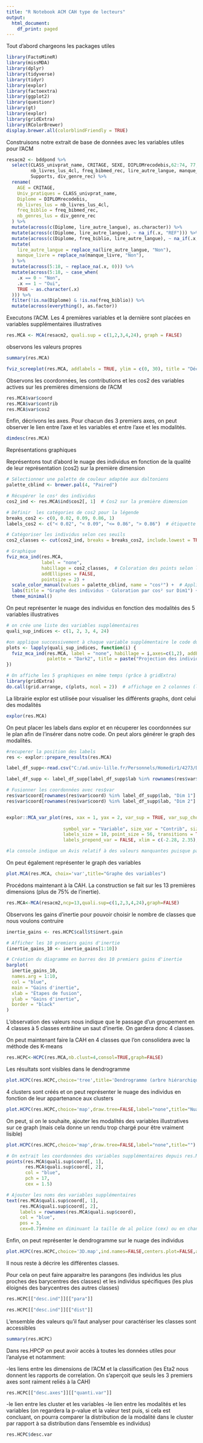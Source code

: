 ---
title: "R Notebook ACM CAH type de lecteurs"
output:
  html_document:
    df_print: paged
---

Tout d'abord chargeons les packages utiles
```{r}
library(FactoMineR)
library(missMDA)
library(dplyr)
library(tidyverse)
library(tidyr)
library(explor)
library(factoextra)
library(ggplot2)
library(questionr)
library(gt)
library(explor)
library(gridExtra)
library(RColorBrewer)
display.brewer.all(colorblindFriendly = TRUE)
```

Construisons notre extrait de base de données avec les variables utiles pour l'ACM
```{r}
resacm2 <- bddpond %>%
  select(CLASS_univprat_name, CRITAGE, SEXE, DIPLOMrecodebis,62:74, 77, 
         nb_livres_lus_4cl, freq_bibmed_rec, lire_autre_langue, manque_livre, 
         Supports, div_genre_rec) %>%
  rename(
    AGE = CRITAGE,
    Univ_pratiques = CLASS_univprat_name,
    Diplome = DIPLOMrecodebis,
    nb_livres_lus = nb_livres_lus_4cl,
    freq_biblio = freq_bibmed_rec,
    nb_genres_lus = div_genre_rec
  ) %>%
  mutate(across(c(Diplome, lire_autre_langue), as.character)) %>%
  mutate(across(c(Diplome, lire_autre_langue), ~ na_if(.x, "REF"))) %>%
  mutate(across(c(Diplome, freq_biblio, lire_autre_langue), ~ na_if(.x, "NSP"))) %>%
  mutate(
    lire_autre_langue = replace_na(lire_autre_langue, "Non"),
    manque_livre = replace_na(manque_livre, "Non"),
  ) %>%
  mutate(across(5:18, ~ replace_na(.x, 0))) %>%
  mutate(across(5:18, ~ case_when(
    .x == 0 ~ "Non",
    .x == 1 ~ "Oui",
    TRUE ~ as.character(.x)
  ))) %>%
  filter(!is.na(Diplome) & !is.na(freq_biblio)) %>%
  mutate(across(everything(), as.factor))
```

Executons l'ACM. Les 4 premières variables et la dernière sont placées en variables supplémentaires illustratives
```{r}
res.MCA <- MCA(resacm2, quali.sup = c(1,2,3,4,24), graph = FALSE)
```

observons les valeurs propres
```{r}
summary(res.MCA)

fviz_screeplot(res.MCA, addlabels = TRUE, ylim = c(0, 30), title = "Décomposition de l'inertie totale")
```
Observons les coordonnées, les contributions et les cos2 des variables actives sur les premières dimensions de l'ACM
```{r}
res.MCA$var$coord
res.MCA$var$contrib
res.MCA$var$cos2
```
Enfin, décrivons les axes. Pour chacun des 3 premiers axes, on peut observer le lien entre l'axe et les variables et entre l'axe et les modalités.
```{r}
dimdesc(res.MCA)
```

Représentations graphiques

Représentons tout d'abord le nuage des individus en fonction de la qualité de leur représentation (cos2) sur la première dimension
```{r}
# Sélectionner une palette de couleur adaptée aux daltoniens
palette_cblind <- brewer.pal(4, "Paired")  

# Récupérer le cos² des individus
cos2_ind <- res.MCA$ind$cos2[, 1]  # Cos2 sur la première dimension

# Définir  les catégories de cos2 pour la légende
breaks_cos2 <- c(0, 0.02, 0.09, 0.86, 1)  
labels_cos2 <- c("< 0.02", "< 0.09", "<= 0.86", "> 0.86")  # étiquette dans la légende

# Catégoriser les individus selon ces seuils
cos2_classes <- cut(cos2_ind, breaks = breaks_cos2, include.lowest = TRUE, labels = labels_cos2)

# Graphique 
fviz_mca_ind(res.MCA, 
             label = "none", 
             habillage = cos2_classes,  # Coloration des points selon les classes de cos²
             addEllipses = FALSE, 
             pointsize = 2) +
  scale_color_manual(values = palette_cblind, name = "cos²") +  # Applique les couleurs aux classes
  labs(title = "Graphe des individus - Coloration par cos² sur Dim1") +
  theme_minimal()

```

On peut représenter le nuage des individus en fonction des modalités des 5 variables illustratives
```{r}
# on crée une liste des variables supplémentaires
quali_sup_indices <- c(1, 2, 3, 4, 24)

#on applique successivement à chaque variable supplémentaire le code du graphique grâce à une fonction
plots <- lapply(quali_sup_indices, function(i) {
  fviz_mca_ind(res.MCA, label = "none", habillage = i,axes=c(1,2), addEllipses = TRUE, 
               palette = "Dark2", title = paste("Projection des individus -", colnames(resacm2)[i])) #on utilise le nom des variables pour identifier chacun des futures graphiques
})

# On affiche les 5 graphiques en même temps (grâce à gridExtra)
library(gridExtra)
do.call(grid.arrange, c(plots, ncol = 2))  # affichage en 2 colonnes (l'affichage est plus "propre" en executant dans la console de Rstudio)
```

La librairie explor est utilisée pour visualiser les différents graphs, dont celui des modalités
```{r}
explor(res.MCA)
```

On peut placer les labels dans explor et en récuperer les coordonnées sur le plan afin de l'insérer dans notre code. On peut alors générer le graph des modalités. 
```{r}
#recuperer la position des labels
res <- explor::prepare_results(res.MCA)

label_df_supp<-read.csv("C:/ad.univ-lille.fr/Personnels/Homedir1/4273/Documents/Cours 2024-2025/Master 1 ENSP travail R/AGD/AGD/position_labels_ACM_supp.csv", sep=",", header=TRUE)

label_df_supp <- label_df_supp[label_df_supp$lab %in% rownames(res$var$coord), ]

# Fusionner les coordonnées avec res$var
res$var$coord[rownames(res$var$coord) %in% label_df_supp$lab, "Dim 1"] <- label_df_supp$lab_x
res$var$coord[rownames(res$var$coord) %in% label_df_supp$lab, "Dim 2"] <- label_df_supp$lab_y


explor::MCA_var_plot(res, xax = 1, yax = 2, var_sup = TRUE, var_sup_choice = c("Univ_pratiques",
                                                                               "AGE", "SEXE", "Diplome", "nb_genres_lus"), var_lab_min_contrib = 0, col_var = "Type",
                     symbol_var = "Variable", size_var = "Contrib", size_range = c(52.5, 700), #on utilise la contribution pour définir la taille des points pour les modalités actives
                     labels_size = 10, point_size = 56, transitions = TRUE, labels_positions = "auto",
                     labels_prepend_var = FALSE, xlim = c(-2.28, 2.35), ylim = c(-1.45, 3.19))

#la console indique un Avis relatif à des valeurs manquantes puisque par définition il n'y a pas de contribution pour les variables illustratives (elles n'ont pas contribué à la construction des axes)

```

On peut également représenter le graph des variables
```{r}
plot.MCA(res.MCA, choix='var',title="Graphe des variables")
```

Procédons maintenant à la CAH. La construction se fait sur les 13 premières dimensions (plus de 75% de l'inertie).

```{r}
res.MCA<-MCA(resacm2,ncp=13,quali.sup=c(1,2,3,4,24),graph=FALSE)
```

Observons les gains d'inertie pour pouvoir choisir le nombre de classes que nous voulons contruire
```{r}
inertie_gains <- res.HCPC$call$t$inert.gain

# Afficher les 10 premiers gains d'inertie
(inertie_gains_10 <- inertie_gains[1:10]) 

# Création du diagramme en barres des 10 premiers gains d'inertie
barplot(
  inertie_gains_10,
  names.arg = 1:10,
  col = "blue",
  main = "Gains d'inertie",
  xlab = "Étapes de fusion",
  ylab = "Gains d'inertie",
  border = "black"
)
```
L'observation des valeurs nous indique que le passage d'un groupement en 4 classes à 5 classes entrâine un saut d'inertie. On gardera donc 4 classes.

On peut maintenant faire la CAH en 4 classes que l'on consolidera avec la méthode des K-means
```{r}
res.HCPC<-HCPC(res.MCA,nb.clust=4,consol=TRUE,graph=FALSE) 
```

Les résultats sont visibles dans le dendrogramme
```{r}
plot.HCPC(res.HCPC,choice='tree',title='Dendrogramme (arbre hiérarchique)')
```

4 clusters sont créés et on peut représenter le nuage des individus en fonction de leur appartenance aux clusters
```{r}
plot.HCPC(res.HCPC,choice='map',draw.tree=FALSE,label="none",title="Nuage des individus - représentation par cluster")
```

On peut, si on le souhaite, ajouter les modalités des variables illustratives sur ce graph (mais cela donne un rendu trop chargé pour être vraiment lisible)
```{r}
plot.HCPC(res.HCPC,choice='map',draw.tree=FALSE,label="none",title="")

# On extrait les coordonnées des variables supplémentaires depuis res.MCA
points(res.MCA$quali.sup$coord[, 1], 
       res.MCA$quali.sup$coord[, 2], 
       col = "blue", 
       pch = 17, 
       cex = 1.5)

# Ajouter les noms des variables supplémentaires
text(res.MCA$quali.sup$coord[, 1], 
     res.MCA$quali.sup$coord[, 2], 
     labels = rownames(res.MCA$quali.sup$coord), 
     col = "blue", 
     pos = 3,
     cex=0.7)#même en diminuant la taille de al police (cex) ou en changeant la couleur (col), le résultat est peu lisible
```


Enfin, on peut représenter le dendrogramme sur le nuage des individus
```{r}
plot.HCPC(res.HCPC,choice='3D.map',ind.names=FALSE,centers.plot=FALSE,angle=60,title='Arbre hiérarchique sur le plan factoriel')
```

Il nous reste à décrire les différentes classes.

Pour cela on peut faire apparaitre les parangons (les individus les plus proches des barycentres des classes) et les individus spécifiques (les plus éloignés des barycentres des autres classes)

```{r}
res.HCPC[["desc.ind"]][["para"]] 

res.HCPC[["desc.ind"]][["dist"]]
```
L'ensemble des valeurs qu'il faut analyser pour caractériser les classes sont accessibles
```{r}
summary(res.HCPC)

```

Dans res.HPCP on peut avoir accès à toutes les données utiles pour l'analyse et notamment:

-les liens entre les dimensions de l'ACM et la classification (les Eta2 nous donnent les rapports de correlation. On s'aperçoit que seuls les 3 premiers axes sont raiment reliés à la CAH)
```{r}
res.HCPC[["desc.axes"]][["quanti.var"]]
```

-le lien entre les cluster et les variables 
-le lien entre les modalités et les variables (on regardera la p-value et la valeur test puis, si cela est concluant, on pourra comparer la distribution de la modalité dans le cluster par rapport à sa distribution dans l'ensemble es individus)

```{r}
res.HCPC$desc.var

```






